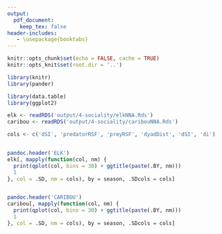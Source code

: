 ```yaml
---
output: 
  pdf_document:
    keep_tex: false
header-includes:
   - \usepackage{booktabs}
---
```



```r
knitr::opts_chunk$set(echo = FALSE, cache = TRUE)
knitr::opts_knit$set(root.dir = '..')

library(knitr)
library(pander)
```

\clearpage

```r
library(data.table)
library(ggplot2)
```


```r
elk <- readRDS('output/4-sociality/elkNNA.Rds')
caribou <- readRDS('output/4-sociality/caribouNNA.Rds')
```

```r
cols <- c('dSI', 'predatorRSF', 'preyRSF', 'dyadDist', 'dSI', 'di')


pandoc.header('ELK')
elk[, mapply(function(col, nm) {
  print(qplot(col, bins = 30) + ggtitle(paste(.BY, nm)))
  1
}, col = .SD, nm = cols), by = season, .SDcols = cols]


pandoc.header('CARIBOU')
caribou[, mapply(function(col, nm) {
  print(qplot(col, bins = 30) + ggtitle(paste(.BY, nm)))
  1
}, col = .SD, nm = cols), by = season, .SDcols = cols]
```
